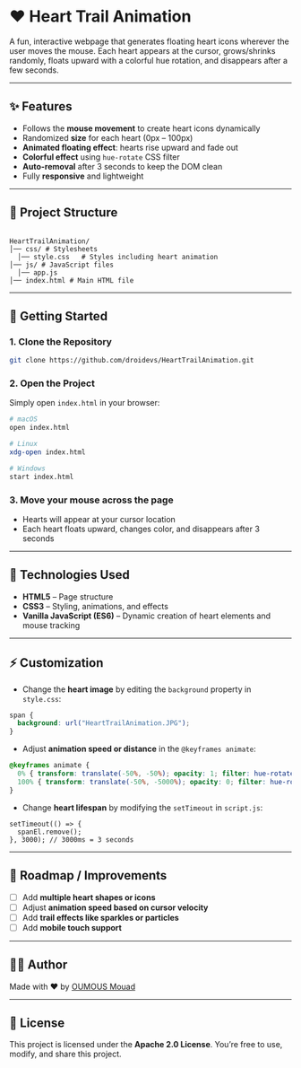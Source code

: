 # ❤️ Heart Trail Animation

A fun, interactive webpage that generates floating heart icons wherever the user moves the mouse. Each heart appears at the cursor, grows/shrinks randomly, floats upward with a colorful hue rotation, and disappears after a few seconds.

---

## ✨ Features

- Follows the **mouse movement** to create heart icons dynamically
- Randomized **size** for each heart (0px – 100px)
- **Animated floating effect**: hearts rise upward and fade out
- **Colorful effect** using `hue-rotate` CSS filter
- **Auto-removal** after 3 seconds to keep the DOM clean
- Fully **responsive** and lightweight

---

## 📂 Project Structure

```

HeartTrailAnimation/
│── css/ # Stylesheets
  │── style.css   # Styles including heart animation
│── js/ # JavaScript files
  │── app.js
│── index.html # Main HTML file

````

---

## 🚀 Getting Started

### 1. Clone the Repository

```bash
git clone https://github.com/droidevs/HeartTrailAnimation.git
````

### 2. Open the Project

Simply open `index.html` in your browser:

```bash
# macOS
open index.html

# Linux
xdg-open index.html

# Windows
start index.html
```

### 3. Move your mouse across the page

* Hearts will appear at your cursor location
* Each heart floats upward, changes color, and disappears after 3 seconds

---

## 🎨 Technologies Used

* **HTML5** – Page structure
* **CSS3** – Styling, animations, and effects
* **Vanilla JavaScript (ES6)** – Dynamic creation of heart elements and mouse tracking

---

## ⚡ Customization

* Change the **heart image** by editing the `background` property in `style.css`:

```css
span {
  background: url("HeartTrailAnimation.JPG");
}
```

* Adjust **animation speed or distance** in the `@keyframes animate`:

```css
@keyframes animate {
  0% { transform: translate(-50%, -50%); opacity: 1; filter: hue-rotate(0); }
  100% { transform: translate(-50%, -5000%); opacity: 0; filter: hue-rotate(720deg); }
}
```

* Change **heart lifespan** by modifying the `setTimeout` in `script.js`:

```
setTimeout(() => {
  spanEl.remove();
}, 3000); // 3000ms = 3 seconds
```

---

## 📌 Roadmap / Improvements

* [ ] Add **multiple heart shapes or icons**
* [ ] Adjust **animation speed based on cursor velocity**
* [ ] Add **trail effects like sparkles or particles**
* [ ] Add **mobile touch support**

---

## 👨‍💻 Author

Made with ❤️ by [OUMOUS Mouad](https://github.com/droidevs)

---

## 📜 License

This project is licensed under the **Apache 2.0 License**.
You’re free to use, modify, and share this project.
